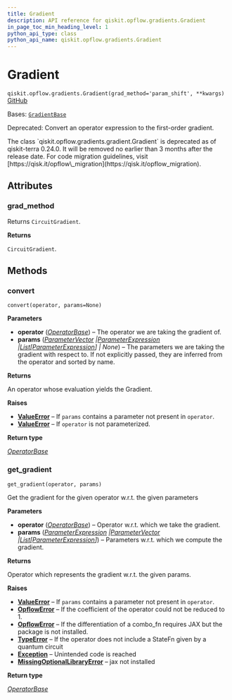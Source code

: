 ```yaml
---
title: Gradient
description: API reference for qiskit.opflow.gradients.Gradient
in_page_toc_min_heading_level: 1
python_api_type: class
python_api_name: qiskit.opflow.gradients.Gradient
---
```


# Gradient

<span id="qiskit.opflow.gradients.Gradient" />

`qiskit.opflow.gradients.Gradient(grad_method='param_shift', **kwargs)` [GitHub](https://github.com/qiskit/qiskit/tree/stable/0.25/qiskit/opflow/gradients/gradient.py "view source code")

Bases: [`GradientBase`](qiskit.opflow.gradients.GradientBase "qiskit.opflow.gradients.gradient_base.GradientBase")

Deprecated: Convert an operator expression to the first-order gradient.

<Admonition title="Deprecated since version 0.24.0" type="danger">
  The class `qiskit.opflow.gradients.gradient.Gradient` is deprecated as of qiskit-terra 0.24.0. It will be removed no earlier than 3 months after the release date. For code migration guidelines, visit [https://qisk.it/opflow\_migration](https://qisk.it/opflow_migration).
</Admonition>

## Attributes

<span id="qiskit.opflow.gradients.Gradient.grad_method" />

### grad\_method

Returns `CircuitGradient`.

**Returns**

`CircuitGradient`.

## Methods

### convert

<span id="qiskit.opflow.gradients.Gradient.convert" />

`convert(operator, params=None)`

**Parameters**

*   **operator** ([*OperatorBase*](qiskit.opflow.OperatorBase "qiskit.opflow.operator_base.OperatorBase")) – The operator we are taking the gradient of.
*   **params** ([*ParameterVector*](qiskit.circuit.ParameterVector "qiskit.circuit.parametervector.ParameterVector")  *|*[*ParameterExpression*](qiskit.circuit.ParameterExpression "qiskit.circuit.parameterexpression.ParameterExpression")  *|*[*List*](https://docs.python.org/3/library/typing.html#typing.List "(in Python v3.12)")*\[*[*ParameterExpression*](qiskit.circuit.ParameterExpression "qiskit.circuit.parameterexpression.ParameterExpression")*] | None*) – The parameters we are taking the gradient with respect to. If not explicitly passed, they are inferred from the operator and sorted by name.

**Returns**

An operator whose evaluation yields the Gradient.

**Raises**

*   [**ValueError**](https://docs.python.org/3/library/exceptions.html#ValueError "(in Python v3.12)") – If `params` contains a parameter not present in `operator`.
*   [**ValueError**](https://docs.python.org/3/library/exceptions.html#ValueError "(in Python v3.12)") – If `operator` is not parameterized.

**Return type**

[*OperatorBase*](qiskit.opflow.OperatorBase "qiskit.opflow.operator_base.OperatorBase")

### get\_gradient

<span id="qiskit.opflow.gradients.Gradient.get_gradient" />

`get_gradient(operator, params)`

Get the gradient for the given operator w\.r.t. the given parameters

**Parameters**

*   **operator** ([*OperatorBase*](qiskit.opflow.OperatorBase "qiskit.opflow.operator_base.OperatorBase")) – Operator w\.r.t. which we take the gradient.
*   **params** ([*ParameterExpression*](qiskit.circuit.ParameterExpression "qiskit.circuit.parameterexpression.ParameterExpression")  *|*[*ParameterVector*](qiskit.circuit.ParameterVector "qiskit.circuit.parametervector.ParameterVector")  *|*[*List*](https://docs.python.org/3/library/typing.html#typing.List "(in Python v3.12)")*\[*[*ParameterExpression*](qiskit.circuit.ParameterExpression "qiskit.circuit.parameterexpression.ParameterExpression")*]*) – Parameters w\.r.t. which we compute the gradient.

**Returns**

Operator which represents the gradient w\.r.t. the given params.

**Raises**

*   [**ValueError**](https://docs.python.org/3/library/exceptions.html#ValueError "(in Python v3.12)") – If `params` contains a parameter not present in `operator`.
*   [**OpflowError**](opflow#qiskit.opflow.OpflowError "qiskit.opflow.OpflowError") – If the coefficient of the operator could not be reduced to 1.
*   [**OpflowError**](opflow#qiskit.opflow.OpflowError "qiskit.opflow.OpflowError") – If the differentiation of a combo\_fn requires JAX but the package is not installed.
*   [**TypeError**](https://docs.python.org/3/library/exceptions.html#TypeError "(in Python v3.12)") – If the operator does not include a StateFn given by a quantum circuit
*   [**Exception**](https://docs.python.org/3/library/exceptions.html#Exception "(in Python v3.12)") – Unintended code is reached
*   [**MissingOptionalLibraryError**](exceptions#qiskit.exceptions.MissingOptionalLibraryError "qiskit.exceptions.MissingOptionalLibraryError") – jax not installed

**Return type**

[*OperatorBase*](qiskit.opflow.OperatorBase "qiskit.opflow.operator_base.OperatorBase")

